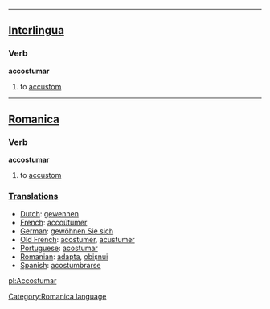 ----

==[[Interlingua]]==
===Verb===
<b>accostumar</b>
#to [[accustom]]
----

==[[Romanica]]==
[[Category:Romanica language]]
===Verb===
<b>accostumar</b>
#to [[accustom]]

===[[Translations]]===
*[[Dutch]]: [[gewennen]]
*[[French]]: [[accoûtumer]]
*[[German]]: [[gewöhnen Sie sich]]
*[[Old French]]: [[acostumer]], [[acustumer]]
*[[Portuguese]]: [[acostumar]]
*[[Romanian]]: [[adapta]], [[obişnui]]
*[[Spanish]]: [[acostumbrarse]]

[[pl:Accostumar]]